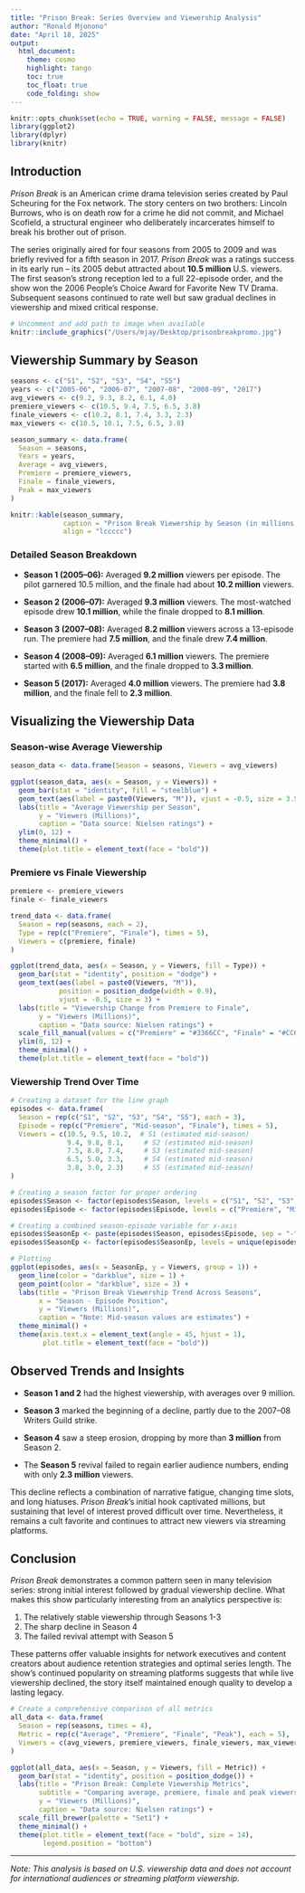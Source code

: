 ```yaml
---
title: "Prison Break: Series Overview and Viewership Analysis"
author: "Ronald Mjonono"
date: "April 18, 2025"
output:
  html_document:
    theme: cosmo
    highlight: tango
    toc: true
    toc_float: true
    code_folding: show
---
```


```r
knitr::opts_chunk$set(echo = TRUE, warning = FALSE, message = FALSE)
library(ggplot2)
library(dplyr)
library(knitr)
```

## Introduction

*Prison Break* is an American crime drama television series created by Paul Scheuring for the Fox network. The story centers on two brothers: Lincoln Burrows, who is on death row for a crime he did not commit, and Michael Scofield, a structural engineer who deliberately incarcerates himself to break his brother out of prison. 

The series originally aired for four seasons from 2005 to 2009 and was briefly revived for a fifth season in 2017. *Prison Break* was a ratings success in its early run – its 2005 debut attracted about **10.5 million** U.S. viewers. The first season's strong reception led to a full 22-episode order, and the show won the 2006 People's Choice Award for Favorite New TV Drama. Subsequent seasons continued to rate well but saw gradual declines in viewership and mixed critical response.

```r
# Uncomment and add path to image when available
knitr::include_graphics("/Users/mjay/Desktop/prisonbreakpromo.jpg")
```

## Viewership Summary by Season

```r
seasons <- c("S1", "S2", "S3", "S4", "S5")
years <- c("2005-06", "2006-07", "2007-08", "2008-09", "2017")
avg_viewers <- c(9.2, 9.3, 8.2, 6.1, 4.0)
premiere_viewers <- c(10.5, 9.4, 7.5, 6.5, 3.8)
finale_viewers <- c(10.2, 8.1, 7.4, 3.3, 2.3)
max_viewers <- c(10.5, 10.1, 7.5, 6.5, 3.8)

season_summary <- data.frame(
  Season = seasons,
  Years = years,
  Average = avg_viewers,
  Premiere = premiere_viewers,
  Finale = finale_viewers,
  Peak = max_viewers
)

knitr::kable(season_summary, 
             caption = "Prison Break Viewership by Season (in millions)",
             align = "lccccc")
```

### Detailed Season Breakdown

* **Season 1 (2005–06):** Averaged **9.2 million** viewers per episode. The pilot garnered 10.5 million, and the finale had about **10.2 million** viewers.

* **Season 2 (2006–07):** Averaged **9.3 million** viewers. The most-watched episode drew **10.1 million**, while the finale dropped to **8.1 million**.

* **Season 3 (2007–08):** Averaged **8.2 million** viewers across a 13-episode run. The premiere had **7.5 million**, and the finale drew **7.4 million**.

* **Season 4 (2008–09):** Averaged **6.1 million** viewers. The premiere started with **6.5 million**, and the finale dropped to **3.3 million**.

* **Season 5 (2017):** Averaged **4.0 million** viewers. The premiere had **3.8 million**, and the finale fell to **2.3 million**.

## Visualizing the Viewership Data

### Season-wise Average Viewership

```r
season_data <- data.frame(Season = seasons, Viewers = avg_viewers)

ggplot(season_data, aes(x = Season, y = Viewers)) +
  geom_bar(stat = "identity", fill = "steelblue") +
  geom_text(aes(label = paste0(Viewers, "M")), vjust = -0.5, size = 3.5) +
  labs(title = "Average Viewership per Season", 
       y = "Viewers (Millions)",
       caption = "Data source: Nielsen ratings") +
  ylim(0, 12) +
  theme_minimal() +
  theme(plot.title = element_text(face = "bold"))
```

### Premiere vs Finale Viewership

```r
premiere <- premiere_viewers
finale <- finale_viewers

trend_data <- data.frame(
  Season = rep(seasons, each = 2),
  Type = rep(c("Premiere", "Finale"), times = 5),
  Viewers = c(premiere, finale)
)

ggplot(trend_data, aes(x = Season, y = Viewers, fill = Type)) +
  geom_bar(stat = "identity", position = "dodge") +
  geom_text(aes(label = paste0(Viewers, "M")), 
            position = position_dodge(width = 0.9), 
            vjust = -0.5, size = 3) +
  labs(title = "Viewership Change from Premiere to Finale", 
       y = "Viewers (Millions)",
       caption = "Data source: Nielsen ratings") +
  scale_fill_manual(values = c("Premiere" = "#3366CC", "Finale" = "#CC6633")) +
  ylim(0, 12) +
  theme_minimal() +
  theme(plot.title = element_text(face = "bold"))
```

### Viewership Trend Over Time

```r
# Creating a dataset for the line graph
episodes <- data.frame(
  Season = rep(c("S1", "S2", "S3", "S4", "S5"), each = 3),
  Episode = rep(c("Premiere", "Mid-season", "Finale"), times = 5),
  Viewers = c(10.5, 9.5, 10.2,  # S1 (estimated mid-season)
              9.4, 9.8, 8.1,     # S2 (estimated mid-season)
              7.5, 8.0, 7.4,     # S3 (estimated mid-season)
              6.5, 5.0, 3.3,     # S4 (estimated mid-season)
              3.8, 3.0, 2.3)     # S5 (estimated mid-season)
)

# Creating a season factor for proper ordering
episodes$Season <- factor(episodes$Season, levels = c("S1", "S2", "S3", "S4", "S5"))
episodes$Episode <- factor(episodes$Episode, levels = c("Premiere", "Mid-season", "Finale"))

# Creating a combined season-episode variable for x-axis
episodes$SeasonEp <- paste(episodes$Season, episodes$Episode, sep = "-")
episodes$SeasonEp <- factor(episodes$SeasonEp, levels = unique(episodes$SeasonEp))

# Plotting
ggplot(episodes, aes(x = SeasonEp, y = Viewers, group = 1)) +
  geom_line(color = "darkblue", size = 1) +
  geom_point(color = "darkblue", size = 3) +
  labs(title = "Prison Break Viewership Trend Across Seasons",
       x = "Season - Episode Position",
       y = "Viewers (Millions)",
       caption = "Note: Mid-season values are estimates") +
  theme_minimal() +
  theme(axis.text.x = element_text(angle = 45, hjust = 1),
        plot.title = element_text(face = "bold"))
```

## Observed Trends and Insights

* **Season 1 and 2** had the highest viewership, with averages over 9 million.

* **Season 3** marked the beginning of a decline, partly due to the 2007–08 Writers Guild strike.

* **Season 4** saw a steep erosion, dropping by more than **3 million** from Season 2.

* The **Season 5** revival failed to regain earlier audience numbers, ending with only **2.3 million** viewers.

This decline reflects a combination of narrative fatigue, changing time slots, and long hiatuses. *Prison Break*'s initial hook captivated millions, but sustaining that level of interest proved difficult over time. Nevertheless, it remains a cult favorite and continues to attract new viewers via streaming platforms.

## Conclusion

*Prison Break* demonstrates a common pattern seen in many television series: strong initial interest followed by gradual viewership decline. What makes this show particularly interesting from an analytics perspective is:

1. The relatively stable viewership through Seasons 1-3
2. The sharp decline in Season 4
3. The failed revival attempt with Season 5

These patterns offer valuable insights for network executives and content creators about audience retention strategies and optimal series length. The show's continued popularity on streaming platforms suggests that while live viewership declined, the story itself maintained enough quality to develop a lasting legacy.

```r
# Create a comprehensive comparison of all metrics
all_data <- data.frame(
  Season = rep(seasons, times = 4),
  Metric = rep(c("Average", "Premiere", "Finale", "Peak"), each = 5),
  Viewers = c(avg_viewers, premiere_viewers, finale_viewers, max_viewers)
)

ggplot(all_data, aes(x = Season, y = Viewers, fill = Metric)) +
  geom_bar(stat = "identity", position = position_dodge()) +
  labs(title = "Prison Break: Complete Viewership Metrics",
       subtitle = "Comparing average, premiere, finale and peak viewership across seasons",
       y = "Viewers (Millions)",
       caption = "Data source: Nielsen ratings") +
  scale_fill_brewer(palette = "Set1") +
  theme_minimal() +
  theme(plot.title = element_text(face = "bold", size = 14),
        legend.position = "bottom")
```

---

*Note: This analysis is based on U.S. viewership data and does not account for international audiences or streaming platform viewership.*

